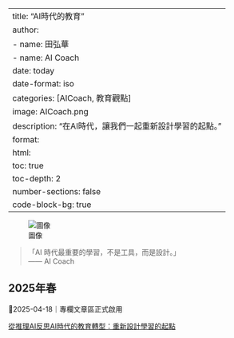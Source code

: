 
---
title: "AI時代的教育"
author:
  - name: 田弘華
  - name: AI Coach
date: today
date-format: iso
categories: [AICoach, 教育觀點]
image: AICoach.png
description: "在AI時代，讓我們一起重新設計學習的起點。"
format:
  html:
    toc: true
    toc-depth: 2
    number-sections: false
    code-block-bg: true
---

![圖像](article.jpg)

> 「AI 時代最重要的學習，不是工具，而是設計。」  
> —— AI Coach

## 2025年春

🔖2025-04-18｜專欄文章區正式啟用

[從推理AI反思AI時代的教育轉型：重新設計學習的起點](/article/2025-04-18-Article.html)

